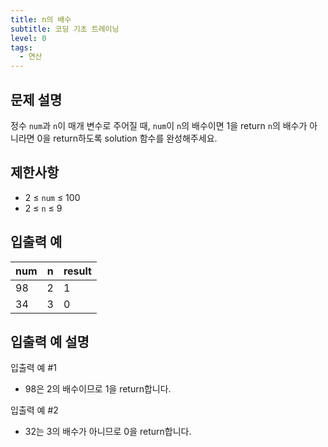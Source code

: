 ```yaml
---
title: n의 배수
subtitle: 코딩 기초 트레이닝
level: 0
tags:
  - 연산
---
```


## 문제 설명

정수 `num`과 `n`이 매개 변수로 주어질 때, `num`이 `n`의 배수이면 1을 return `n`의 배수가 아니라면 0을 return하도록 solution 함수를 완성해주세요.

## 제한사항

- 2 ≤ `num` ≤ 100
- 2 ≤ `n` ≤ 9

## 입출력 예

| num | n   | result |
| --- | --- | ------ |
| 98  | 2   | 1      |
| 34  | 3   | 0      |

## 입출력 예 설명

입출력 예 #1

- 98은 2의 배수이므로 1을 return합니다.

입출력 예 #2

- 32는 3의 배수가 아니므로 0을 return합니다.

